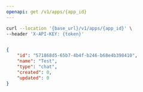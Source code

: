 ```yaml
---
openapi: get /v1/apps/{app_id}
---
```




<RequestExample>

```bash Example Request
curl --location '{base_url}/v1/apps/{app_id}' \
--header 'X-API-KEY: {token}'
```

</RequestExample>


<ResponseExample>

```json Response

{
    "id": "571868d5-65b7-4b4f-b246-b68e4b398410",
    "name": "Test",
    "type": "chat",
    "created": 0,
    "updated": 0
}

```

</ResponseExample>
